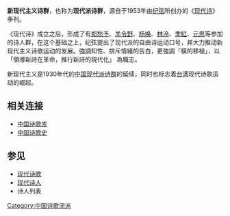 '''新现代主义诗群'''，也称为'''现代派诗群'''，源自于1953年由[[纪弦|纪弦]]所创办的《[[现代诗|现代诗]]》季刊。

《现代诗》成立之后，形成了有[[郑愁予|郑愁予]]、[[羊令野|羊令野]]、[[杨唤|杨唤]]、[[林泠|林泠]]、[[季紅|季紅]]、[[元思|元思]]等参加的诗人群，在这个基础之上，纪弦提出了现代派的自由诗运动口号，并大力推动新现代主义诗歌运动的发展。強調知性、排斥情緒的告白，更強調「橫的移植」，以「領導新詩在革命，推行新詩的現代化」 為職志。

新现代主义是1930年代的[[中国现代派诗群|中国现代派诗群]]的延续，同时也标志着[[台湾|台湾]]现代诗歌运动的崛起。

==相关连接==

*[https://web.archive.org/web/20181121142452/http://www.shigeku.com/ 中国诗歌库]
*[http://poetrycn.com 中国诗歌史] {{Wayback|url=http://poetrycn.com/ |date=20200109082044 }}

==参见==
*[[现代诗歌|现代诗歌]]
*[[现代诗人|现代诗人]]
*诗人列表

[[Category:中国诗歌流派|Category:中国诗歌流派]]